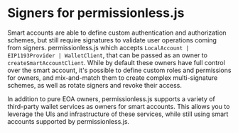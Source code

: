 
<VersionWarning version="0.2" />


# Signers for permissionless.js

Smart accounts are able to define custom authentication and authorization schemes, but still require signatures to validate user operations coming from signers. permissionless.js which accepts `LocalAccount | EIP1193Provider | WalletClient`, that can be passed as an owner to `createSmartAccountClient`. While by default these owners have full control over the smart account, it's possible to define custom roles and permissions for owners, and mix-and-match them to create complex multi-signature schemes, as well as rotate signers and revoke their access.

In addition to pure EOA owners, permissionless.js supports a variety of third-party wallet services as owners for smart accounts.  This allows you to leverage the UIs and infrastructure of these services, while still using smart accounts supported by permissionless.js.